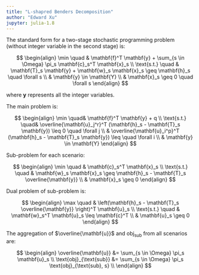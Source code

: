 ```yaml
---
title: "L-shapred Benders Decomposition"
author: "Edward Xu"
jupyter: julia-1.8
---
```


The standard form for a two-stage stochastic programming problem (without integer variable in the second stage) is:

$$
\begin{align}
    \min \quad & \mathbf{f}^T \mathbf{y} + \sum_{s \in \Omega} \pi_s \mathbf{c}_s^T \mathbf{x}_s \\
    \text{s.t.} \quad & \mathbf{T}_s \mathbf{y} + \mathbf{w}_s \mathbf{x}_s \geq \mathbf{h}_s \quad \forall s \\ 
    & \mathbf{y} \in \mathbf{Y} \\ 
    & \mathbf{x}_s \geq 0 \quad \forall s
\end{align}
$$

where $\mathbf{y}$ represents all the integer variables.

The main problem is:

$$
\begin{align}
    \min \quad& \mathbf{f}^T \mathbf{y} + q \\
    \text{s.t.} \quad& \overline{\mathbf{u}_j^r}^T (\mathbf{h}_s - \mathbf{T}_s \mathbf{y}) \leq 0 \quad \forall j \\ 
    & \overline{\mathbf{u}_i^p}^T (\mathbf{h}_s - \mathbf{T}_s \mathbf{y}) \leq \quad \forall i \\ 
    & \mathbf{y} \in \mathbf{Y}
\end{align}
$$

Sub-problem for each scenario:

$$
\begin{align}
    \min \quad & \mathbf{c}_s^T \mathbf{x}_s \\
    \text{s.t.} \quad & \mathbf{w}_s \mathbf{x}_s \geq \mathbf{h}_s - \mathbf{T}_s \overline{\mathbf{y}} \\
    & \mathbf{x}_s \geq 0
\end{align}
$$

Dual problem of sub-problem is:

$$
\begin{align}
    \max \quad & \left(\mathbf{h}_s - \mathbf{T}_s \overline{\mathbf{y}} \right)^T \mathbf{u}_s \\
    \text{s.t.} \quad & \mathbf{w}_s^T \mathbf{u}_s \leq \mathbf{c}^T \\
    & \mathbf{u}_s \geq 0
\end{align}
$$

The aggregation of $\overline{\mathbf{u}}$ and $\text{obj}_{\text{sub}}$ from all scenarios are:

$$
\begin{align}
    \overline{\mathbf{u}} &= \sum_{s \in \Omega} \pi_s \mathbf{u}_s \\
    \text{obj}_{\text{sub}} &= \sum_{s \in \Omega} \pi_s \text{obj}_{\text{sub}, s} \\
\end{align}
$$